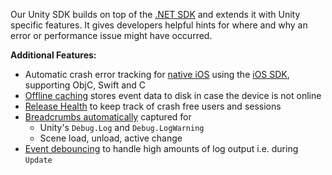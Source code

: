 Our Unity SDK builds on top of the [.NET SDK](/platforms/dotnet/) and extends it with Unity specific features. It gives developers helpful hints for where and why an error or performance issue might have occurred.

**Additional Features:**

- Automatic crash error tracking for [native iOS](/platforms/unity/configuration/ios-native/) using the [iOS SDK](/platforms/apple/guides/ios/), supporting ObjC, Swift and C
- [Offline caching](/platforms/unity/configuration/options/#cache-directory-path) stores event data to disk in case the device is not online
- [Release Health](/platforms/unity/configuration/releases/) to keep track of crash free users and sessions
- [Breadcrumbs automatically](/platforms/unity/enriching-events/breadcrumbs/#automatic-breadcrumbs) captured for
  - Unity's `Debug.Log` and `Debug.LogWarning`
  - Scene load, unload, active change
- [Event debouncing](/platforms/unity/configuration/event-debouncing/) to handle high amounts of log output i.e. during `Update`
